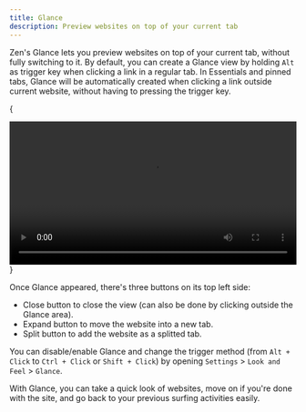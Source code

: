 ```yaml
---
title: Glance
description: Preview websites on top of your current tab
---
```


Zen's Glance lets you preview websites on top of your current tab, without fully switching to it. By default, you can create a Glance view by holding `Alt` as trigger key when clicking a link in a regular tab. In Essentials and pinned tabs, Glance will be automatically created when clicking a link outside current website, without having to pressing the trigger key.

{
<div align="center">
  <video width="100%" loop autoPlay>
    <source src="/assets/user-manual/glance/glance.webm" />
    Your browser does not support the video tag.
  </video>
</div>
}

Once Glance appeared, there's three buttons on its top left side:

- Close button to close the view (can also be done by clicking outside the Glance area).
- Expand button to move the website into a new tab.
- Split button to add the website as a splitted tab.

You can disable/enable Glance and change the trigger method (from `Alt + Click` to `Ctrl + Click` or `Shift + Click`) by opening `Settings` > `Look and Feel` > `Glance`.

With Glance, you can take a quick look of websites, move on if you're done with the site, and go back to your previous surfing activities easily.
